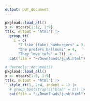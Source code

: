 ```yaml
---
output: pdf_document
---
```


```r
pkgload::load_all()
x <- mtcars[1:12, 1:8]
tt(x, output = "html") |> 
  group_tt(
    i = c(
      "I like (fake) hamburgers" = 3,
      "She prefers halloumi" = 4,
      "They love tofu" = 7)) |> 
  cat(file = "~/Downloads/junk.html")
```

```r
# devtools::document()
pkgload::load_all()
x <- mtcars[1:5, 1:5]
tt(x, output = "html") |> 
  style_tt(1, 2:4, indent = 1) |>
  # group_bootstrap(c("blah" = 2)) |> 
  cat(file = "~/Downloads/junk.html")
```
